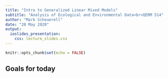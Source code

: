 ```yaml
---
title: "Intro to Generalized Linear Mixed Models"
subtitle: "Analysis of Ecological and Environmental Data<br>QERM 514"
author: "Mark Scheuerell"
date: "20 May 2020"
output:
  ioslides_presentation:
    css: lecture_slides.css
---
```


```r
knitr::opts_chunk$set(echo = FALSE)
```


## Goals for today


